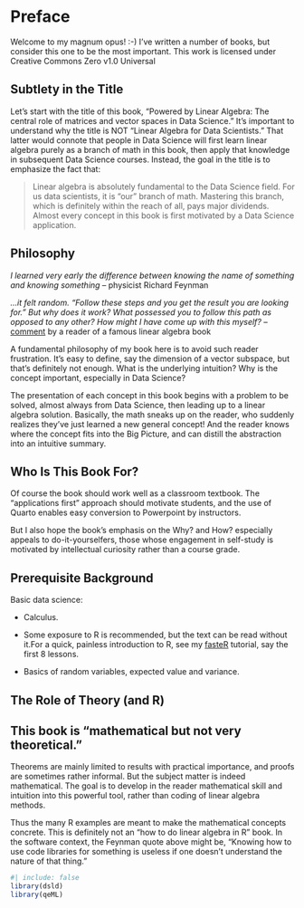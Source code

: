 

# Preface {.unnumbered}

Welcome to my magnum opus! :-) I've written a number of books, but
consider this one to be the most important.  [This work is licensed
under Creative Commons Zero v1.0 Universal]{.column-margin}

## Subtlety in the Title

Let's start with the title of this book, "Powered by Linear Algebra: The
central role of matrices and vector spaces in Data Science." It's
important to understand why the title is NOT
"Linear Algebra for Data Scientists." That latter would connote that
people in Data Science will first learn linear algebra purely as a
branch of math in this book, then apply that knowledge in subsequent
Data Science courses. Instead, the goal in the title is to emphasize the
fact that:

> Linear algebra is absolutely fundamental to the Data Science field. For
> us data scientists, it is "our" branch of math. Mastering this branch,
> which is definitely within the reach of all, pays major dividends.
> Almost every concept in this book is first motivated by a Data Science
> application.

## Philosophy

*I learned very early the difference between knowing the name of
something and knowing something* -- physicist Richard Feynman 

*...it felt random.  "Follow these steps and you get the
result you are looking for." But why does it work?  What possessed you
to follow this path as opposed to any other? How might I have come up
with this myself?* -- [comment](https://loreley.one/2024-09-pca) by
a reader of a famous linear algebra book

A fundamental philosophy of my book here is to avoid such reader
frustration. It's easy to define, say the dimension of a vector
subspace, but that's definitely not enough. What is the underlying
intuition? Why is the concept important, especially in Data Science?

The presentation of each concept in this book begins with a problem to
be solved, almost always from Data Science, then leading up to a linear
algebra solution.  Basically, the math sneaks up on the reader, who
suddenly realizes they've just learned a new general concept! And the
reader knows where the concept fits into the Big Picture, and can
distill the abstraction into an intuitive summary.

## Who Is This Book For?

Of course the book should work well as a classroom textbook. The
"applications first" approach should motivate students, and the use of
Quarto enables easy conversion to Powerpoint by instructors.

But I also hope the book's emphasis on the Why? and How?  especially
appeals to do-it-yourselfers, those whose engagement in self-study is
motivated by intellectual curiosity rather than a course grade.

## Prerequisite Background

Basic data science:

* Calculus.  

* Some exposure to R is recommended, but the text can be read
without it.[For a quick, painless introduction to R, see my
[fasteR](https://github.com/matloff/fasteR) tutorial, say the first 8
lessons.]{.column-margin}

* Basics of random variables, expected value and variance.

## The Role of Theory (and R)

::: {.callout-important}

## This book is "mathematical but not very theoretical."

Theorems are mainly limited to results with practical importance, and
proofs are sometimes rather informal. But the subject matter is indeed
mathematical. The goal is to develop in the reader mathematical skill
and intuition into this powerful tool, rather than coding of linear algebra
methods.

Thus the many R examples are meant to make the mathematical concepts
concrete. This is definitely not an "how to do linear algebra in R"
book.  In the software context, the Feynman quote above might be,
"Knowing how to use code libraries for something is useless if one
doesn't understand the nature of that thing."

:::

```r
#| include: false
library(dsld)
library(qeML)
```


